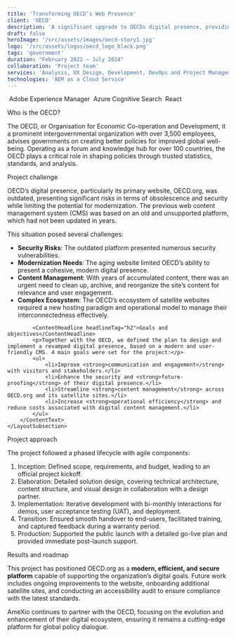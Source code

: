 ```yaml
---
title: 'Transforming OECD’s Web Presence'
client: 'OECD'
description: 'A significant upgrade to OECDs digital presence, providing a seamless user experience and robust content management workflows. The new platform is dynamic, responsive, and accessible to a global audience.'
draft: false
heroImage: '/src/assets/images/oecd-story1.jpg'
logo: '/src/assets/logos/oecd_logo_black.png'
tags: 'government'
duration: "February 2022 – July 2024"
collaboration: 'Project team'
services: 'Analysis, UX Design, Development, DevOps and Project Management'
technologies: 'AEM as a Cloud Service'
---
```


<HeroHeader 
    headline={frontmatter.title}
    client={frontmatter.client}
    text={frontmatter.description}
    backgroundImage={frontmatter.heroImage} >
</HeroHeader>

<ProjectMetadata
    duration={frontmatter.duration}
    collaboration={frontmatter.collaboration}
    services={frontmatter.services}
    technologies={frontmatter.technologies}>
    <TechnologyIcon>
        <Image src={aem_square} alt="" />
        Adobe Experience Manager
    </TechnologyIcon>
    <TechnologyIcon>
        <Image src={azure_search_square} alt="" />
        Azure Cognitive Search
    </TechnologyIcon>
    <TechnologyIcon>
        <Image src={react_square} alt="" />
        React
    </TechnologyIcon>
</ProjectMetadata>

<LayoutSection>
    <LayoutSubsection>
        <ContentHeadline headlineTag="h2">Who is the OECD?</ContentHeadline>
        <ContentText>
            <p>The OECD, or Organisation for Economic Co-operation and Development, it a prominent intergovernmental organization with over 3,500 employees, advises governments on creating better policies for improved global well-being. Operating as a forum and knowledge hub for over 100 countries, the OECD plays a critical role in shaping policies through trusted statistics, standards, and analysis.</p>
        </ContentText>
        <ContentHeadline headlineTag="h2">Project challenge</ContentHeadline>
        <ContentText>
            <p>OECD’s digital presence, particularly its primary website, OECD.org, was outdated, presenting significant risks in terms of obsolescence and security while limiting the potential for modernization. The previous web content management system (CMS) was based on an old and unsupported platform, which had not been updated in years.</p>
            <p>This situation posed several challenges:</p>
            <ul>
                <li><strong>Security Risks</strong>: The outdated platform presented numerous security vulnerabilities.</li>
                <li><strong>Modernization Needs</strong>: The aging website limited OECD’s ability to present a cohesive, modern digital presence.</li>
                <li><strong>Content Management</strong>: With years of accumulated content, there was an urgent need to clean up, archive, and reorganize the site’s content for relevance and user engagement.</li>
                <li><strong>Complex Ecosystem</strong>: The OECD’s ecosystem of satellite websites required a new hosting paradigm and operational model to manage their interconnectedness effectively.</li>
            </ul>

            <ContentHeadline headlineTag="h2">Goals and objectives</ContentHeadline>
            <p>Together with the OECD, we defined the plan to design and implement a revamped digital presence, based on a modern and user-friendly CMS. 4 main goals were set for the project:</p>
            <ul>
                <li>Improve <strong>communication and engagement</strong> with visitors and stakeholders.</li>
                <li>Enhance the security and <strong>future-proofing</strong> of their digital presence.</li>
                <li>Streamline <strong>content management</strong> across OECD.org and its satellite sites.</li>
                <li>Increase <strong>operational efficiency</strong> and reduce costs associated with digital content management.</li>
            </ul>
        </ContentText>
    </LayoutSubsection>
</LayoutSection>

<TilesContainer 
    headline="Solution"
    description="
    <p>AmeXio proposed a comprehensive solution centered around Adobe Experience Manager as a Cloud Service (AEMaaCS). This platform provided OECD with a robust, agile, and integrated web content management system capable of addressing their immediate needs while also laying the groundwork for future digital products.</p>
    ">
    <SmallTile 
		headline="Improved Accessibility & UX"
		description="Leveraging the latest technologies while adhering to web accessibility standards." >
    </SmallTile>
    <SmallTile 
		headline="Optimized content governance"
		description="Streamlining the content lifecycle, from creation to publication" >
    </SmallTile>
    <SmallTile 
		headline="Robust enterprise integrations"
		description="Enhanced search experience, synchronized taxonomy management and interactive visualisation of economic data." >
    </SmallTile>
</TilesContainer>

<LayoutSection>
    <LayoutSubsection>
        <ContentHeadline headlineTag="h2">Project approach</ContentHeadline>
        <ContentText>
            <p>The project followed a phased lifecycle with agile components:</p>
            <ol>
                <li>Inception: Defined scope, requirements, and budget, leading to an official project kickoff.</li>
                <li>Elaboration: Detailed solution design, covering technical architecture, content structure, and visual design in collaboration with a design partner.</li>
                <li>Implementation: Iterative development with bi-monthly interactions for demos, user acceptance testing (UAT), and deployment.</li>
                <li>Transition: Ensured smooth handover to end-users, facilitated training, and captured feedback during a warranty period.</li>
                <li>Production: Supported the public launch with a detailed go-live plan and provided immediate post-launch support.</li>
            </ol>
        </ContentText>
        <ContentHeadline headlineTag="h2">Results and roadmap</ContentHeadline>
        <ContentText>
            <p>This project has positioned OECD.org as a <strong>modern, efficient, and secure platform</strong> capable of supporting the organization’s digital goals. Future work includes ongoing improvements to the website, onboarding additional satellite sites, and conducting an accessibility audit to ensure compliance with the latest standards.</p>
            <p>AmeXio continues to partner with the OECD, focusing on the evolution and enhancement of their digital ecosystem, ensuring it remains a cutting-edge platform for global policy dialogue.</p>
        </ContentText>
    </LayoutSubsection>
</LayoutSection>
